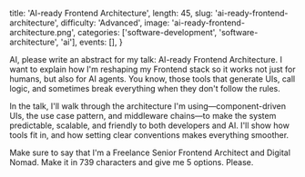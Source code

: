   title: 'AI-ready Frontend Architecture',
  length: 45,
  slug: 'ai-ready-frontend-architecture',
  difficulty: 'Advanced',
  image: 'ai-ready-frontend-architecture.png',
  categories: ['software-development', 'software-architecture', 'ai'],
  events: [],
}

AI, please write an abstract for my talk: AI-ready Frontend Architecture. I want to explain how I'm reshaping my Frontend stack so it works not just for humans, but also for AI agents. You know, those tools that generate UIs, call logic, and sometimes break everything when they don't follow the rules.

In the talk, I'll walk through the architecture I'm using—component-driven UIs, the use case pattern, and middleware chains—to make the system predictable, scalable, and friendly to both developers and AI. I'll show how tools fit in, and how setting clear conventions makes everything smoother.

Make sure to say that I'm a Freelance Senior Frontend Architect and Digital Nomad. Make it in 739 characters and give me 5 options. Please.


